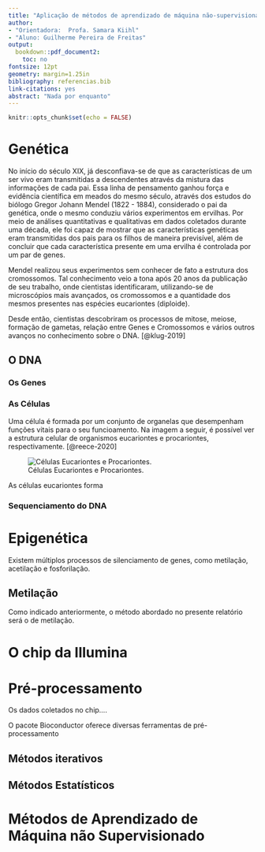 ```yaml
---
title: "Aplicação de métodos de aprendizado de máquina não-supervisionado em dados de metilação de DNA de pacientes de COVID-19 \\par Relatório Parcial"
author: 
- "Orientadora:  Profa. Samara Kiihl"
- "Aluno: Guilherme Pereira de Freitas"
output: 
  bookdown::pdf_document2:
    toc: no
fontsize: 12pt
geometry: margin=1.25in
bibliography: referencias.bib
link-citations: yes
abstract: "Nada por enquanto"
---
```


```r
knitr::opts_chunk$set(echo = FALSE)
```

# Genética

No início do século XIX, já desconfiava-se de que as características de um ser vivo eram transmitidas a descendentes através da mistura das informações de cada pai. Essa linha de pensamento ganhou força e evidência científica em meados do mesmo século, através dos estudos do biólogo Gregor Johann Mendel (1822 - 1884), considerado o pai da genética, onde o mesmo conduziu vários experimentos em ervilhas. Por meio de análises quantitativas e qualitativas em dados coletados durante uma década, ele foi capaz de mostrar que as características genéticas eram transmitidas dos pais para os filhos de maneira previsível, além de concluir que cada característica presente em uma ervilha é controlada por um par de genes.

Mendel realizou seus experimentos sem conhecer de fato a estrutura dos cromossomos. Tal conhecimento veio a tona após 20 anos da publicação de seu trabalho, onde cientistas identificaram, utilizando-se de microscópios mais avançados, os cromossomos e a quantidade dos mesmos presentes nas espécies eucariontes (diploide).

Desde então, cientistas descobriram os processos de mitose, meiose, formação de gametas, relação entre Genes e Cromossomos e vários outros avanços no conhecimento sobre o DNA. [@klug-2019]

## O DNA



### Os Genes

### As Células

Uma célula é formada por um conjunto de organelas que desempenham funções vitais para o seu funcioamento. Na imagem a seguir, é possível ver a estrutura celular de organismos eucariontes e procariontes, respectivamente. [@reece-2020]

![Células Eucariontes e Procariontes.](../../imagens/estrutura_celular.png)

As células eucariontes forma

### Sequenciamento do DNA



# Epigenética

Existem múltiplos processos de silenciamento de genes, como metilação, acetilação e fosforilação.

## Metilação

Como indicado anteriormente, o método abordado no presente relatório será o de metilação.



# O chip da Illumina



# Pré-processamento

Os dados coletados no chip....

O pacote Bioconductor oferece diversas ferramentas de pré-processamento 

## Métodos iterativos

## Métodos Estatísticos



# Métodos de Aprendizado de Máquina não Supervisionado




